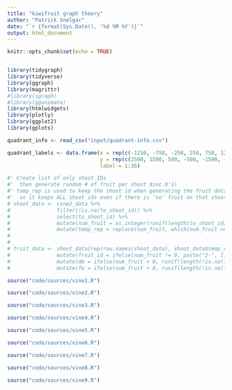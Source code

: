 ---
title: "kiwifruit graph theory"
author: "Patrick Snelgar"
date: "`r {format(Sys.Date(), '%d %M %Y')}`"
output: html_document
---

```{r setup, include=FALSE}
knitr::opts_chunk$set(echo = TRUE)


library(tidygraph)
library(tidyverse)
library(ggraph)
library(magrittr)
#library(igraph)
#library(gganimate)
library(htmlwidgets)
library(plotly)
library(ggplot2)
library(gplots)
```

```{r data-import, echo=FALSE}

quadrant_info <- read_csv("input/quadrant-info.csv")

quadrant_labels <- data.frame(x = rep(c(-1250, -750, -250, 250, 750, 1250), each = 6),
							  y = rep(c(2500, 1500, 500, -500, -1500, -2500), 6),
							  label = 1:36)

```

```{r vine2_fake_data, include = FALSE}
#' Create list of only shoot IDs
#'  then generate random # of fruit per shoot 9inc 0's)
#' temp_rep is used to keep the shoot id when generating the fruit data frame 
#'  so it keeps ALL shoot ids even if there is 'no' fruit on that shoot
# shoot_data <- vine2_data %>%
# 				filter(!is.na(to_shoot_id)) %>%
# 				select(to_shoot_id) %>%
# 				mutate(num_fruit = as.integer(runif(length(to_shoot_id), 0, 6))) %>%
# 				mutate(temp_rep = replace(num_fruit, which(num_fruit == 0), 1))
# 				
# 
# fruit_data <- shoot_data[rep(row.names(shoot_data), shoot_data$temp_rep), 1:2] %>%
# 				mutate(fruit_id = ifelse(num_fruit != 0, paste("2-", 1:length(to_shoot_id)), NA)) %>%
# 				mutate(dm = ifelse(num_fruit > 0, runif(length(!is.na(fruit_id)), 16,19), NA)) %>%
# 				mutate(fw = ifelse(num_fruit > 0, runif(length(!is.na(fruit_id)), 120, 150), NA))
```

```{r vine1, echo=FALSE}

source("code/sources/vine1.R")

```

```{r vine2, echo=FALSE}

source("code/sources/vine2.R")

```

```{r vine3, echo=FALSE}

source("code/sources/vine3.R")

```

```{r vine4, echo=FALSE}

source("code/sources/vine4.R")

```

```{r vine5, echo=FALSE}

source("code/sources/vine5.R")

```

```{r vine6, echo=FALSE}

source("code/sources/vine6.R")

```

```{r vine7, echo=FALSE}

source("code/sources/vine7.R")

```

```{r vine8, echo=FALSE}

source("code/sources/vine8.R")

```

```{r vine9, echo=FALSE}

source("code/sources/vine9.R")

```
